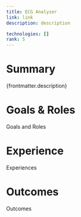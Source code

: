 ```yaml
---
title: ECG Analyzer
link: link
description: description

technologies: []
rank: 5
---
```


# Summary

{frontmatter.description}

# Goals & Roles

Goals and Roles

# Experience

Experiences

# Outcomes

Outcomes
